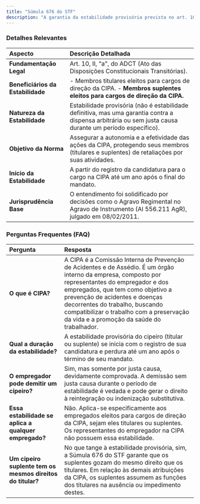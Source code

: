 ```yaml
---
title: "Súmula 676 do STF"
description: "A garantia da estabilidade provisória prevista no art. 10, II, 'a', do Ato das Disposições Constitucionais Transitórias, também se aplica ao suplente do cargo de direção de comissões internas de prevenção de acidentes (CIPA)."
---
```


### **Detalhes Relevantes**

| **Aspecto**                       | **Descrição Detalhada**                                                                                                                                  |
| :-------------------------------- | :------------------------------------------------------------------------------------------------------------------------------------------------------- |
| **Fundamentação Legal**           | Art. 10, II, "a", do ADCT (Ato das Disposições Constitucionais Transitórias).                                                                            |
| **Beneficiários da Estabilidade** | - Membros titulares eleitos para cargos de direção da CIPA. - **Membros suplentes eleitos para cargos de direção da CIPA.**                       |
| **Natureza da Estabilidade**      | Estabilidade provisória (não é estabilidade definitiva, mas uma garantia contra a dispensa arbitrária ou sem justa causa durante um período específico). |
| **Objetivo da Norma**             | Assegurar a autonomia e a efetividade das ações da CIPA, protegendo seus membros (titulares e suplentes) de retaliações por suas atividades.             |
| **Início da Estabilidade**        | A partir do registro da candidatura para o cargo na CIPA até um ano após o final do mandato.                                                             |
| **Jurisprudência Base**           | O entendimento foi solidificado por decisões como o Agravo Regimental no Agravo de Instrumento (AI 556.211 AgR), julgado em 08/02/2011.                  |

### **Perguntas Frequentes (FAQ)**

| **Pergunta**                                               | **Resposta**                                                                                                                                                                                                                                                                                                                                        |
| :--------------------------------------------------------- | :-------------------------------------------------------------------------------------------------------------------------------------------------------------------------------------------------------------------------------------------------------------------------------------------------------------------------------------------------- |
| **O que é CIPA?**                                          | A CIPA é a Comissão Interna de Prevenção de Acidentes e de Assédio. É um órgão interno da empresa, composto por representantes do empregador e dos empregados, que tem como objetivo a prevenção de acidentes e doenças decorrentes do trabalho, buscando compatibilizar o trabalho com a preservação da vida e a promoção da saúde do trabalhador. |
| **Qual a duração da estabilidade?**                        | A estabilidade provisória do cipeiro (titular ou suplente) se inicia com o registro de sua candidatura e perdura até um ano após o término de seu mandato.                                                                                                                                                                                          |
| **O empregador pode demitir um cipeiro?**                  | Sim, mas somente por justa causa, devidamente comprovada. A demissão sem justa causa durante o período de estabilidade é vedada e pode gerar o direito à reintegração ou indenização substitutiva.                                                                                                                                                  |
| **Essa estabilidade se aplica a qualquer empregado?**      | Não. Aplica-se especificamente aos empregados eleitos para cargos de direção da CIPA, sejam eles titulares ou suplentes. Os representantes do empregador na CIPA não possuem essa estabilidade.                                                                                                                                                     |
| **Um cipeiro suplente tem os mesmos direitos do titular?** | No que tange à estabilidade provisória, sim, a Súmula 676 do STF garante que os suplentes gozam do mesmo direito que os titulares. Em relação às demais atribuições da CIPA, os suplentes assumem as funções dos titulares na ausência ou impedimento destes.                                                                                       |